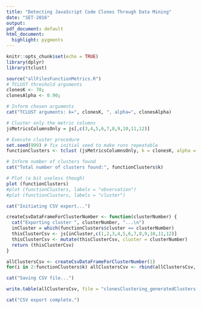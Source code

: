 ```yaml
---
title: "Detecting JavaScript Code Clones Through Data Mining"
date: "SET-2016"
output:
pdf_document: default
html_document:
  highlight: pygments
---
```


```r
knitr::opts_chunk$set(echo = TRUE)
library(dplyr)
library(tclust)
```
  

```r
source("allFilesFunctionMetrics.R")
# TCLUST threshold arguments
clonesK <- 70;
clonesAlpha <- 0.90;
```

```r
# Inform chosen arguments
cat("TCLUST arguments: k=", clonesK, ", alpha=", clonesAlpha)
```

```r
# Cluster only the metric columns
jsMetricsColumnsOnly = js[,c(3,4,5,6,7,8,9,10,11,12)]
```

```r
# Execute cluster procedure
set.seed(999) # fix initial seed to make runs repeatable
functionClusters <- tclust (jsMetricsColumnsOnly, k = clonesK, alpha = clonesAlpha)
```

```r
# Inform number of clusters found
cat("Total number of clusters found:", functionClusters$k)

# Plot (a bit useless though)
plot (functionClusters)
#plot (functionClusters, labels = "observation")
#plot (functionClusters, labels = "cluster")

cat("Initiating CSV export...")
```

```r
createCsvDataFrameForClusterNumber <- function(clusterNumber) {
  cat("Exporting cluster ", clusterNumber, "...\n")
  inCluster = which(functionClusters$cluster == clusterNumber)
  thisClusterCsv <- js[inCluster,c(1,2,3,4,5,6,7,8,9,10,11,12)]
  thisClusterCsv <- mutate(thisClusterCsv, cluster = clusterNumber)
  return (thisClusterCsv)
}

allClustersCsv <- createCsvDataFrameForClusterNumber(1)
for(i in 2:functionClusters$k) allClustersCsv <- rbind(allClustersCsv, createCsvDataFrameForClusterNumber(i))
```

```r
cat("Saving CSV file...")
```

```r
write.table(allClustersCsv, file = "clonesClustering_generatedClusters.csv", sep = ",", col.names = NA, qmethod = "double")
```

```r
cat("CSV export complete.")
```

